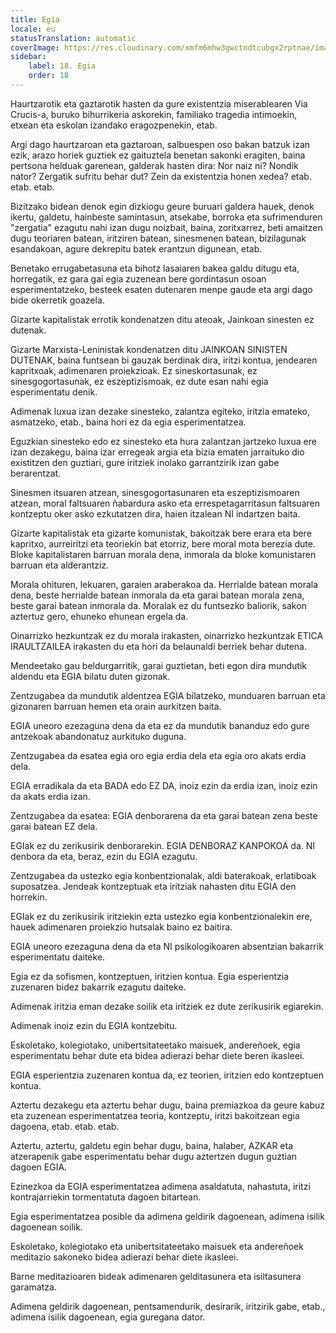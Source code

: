 ```yaml
---
title: Egia
locale: eu
statusTranslation: automatic
coverImage: https://res.cloudinary.com/xmfm6mhw3gwctndtcubgx2rptnae/image/upload/v1740337243/small_cover_educacion_fundamental_a051170f1c.webp
sidebar:
    label: 18. Egia
    order: 18
---
```

Haurtzarotik eta gaztarotik hasten da gure existentzia miserablearen Via Crucis-a, buruko bihurrikeria askorekin, familiako tragedia intimoekin, etxean eta eskolan izandako eragozpenekin, etab.

Argi dago haurtzaroan eta gaztaroan, salbuespen oso bakan batzuk izan ezik, arazo horiek guztiek ez gaituztela benetan sakonki eragiten, baina pertsona helduak garenean, galderak hasten dira: Nor naiz ni? Nondik nator? Zergatik sufritu behar dut? Zein da existentzia honen xedea? etab. etab. etab.

Bizitzako bidean denok egin dizkiogu geure buruari galdera hauek, denok ikertu, galdetu, hainbeste samintasun, atsekabe, borroka eta sufrimenduren "zergatia" ezagutu nahi izan dugu noizbait, baina, zoritxarrez, beti amaitzen dugu teoriaren batean, iritziren batean, sinesmenen batean, bizilagunak esandakoan, agure dekrepitu batek erantzun digunean, etab.

Benetako errugabetasuna eta bihotz lasaiaren bakea galdu ditugu eta, horregatik, ez gara gai egia zuzenean bere gordintasun osoan esperimentatzeko, besteek esaten dutenaren menpe gaude eta argi dago bide okerretik goazela.

Gizarte kapitalistak errotik kondenatzen ditu ateoak, Jainkoan sinesten ez dutenak.

Gizarte Marxista-Leninistak kondenatzen ditu JAINKOAN SINISTEN DUTENAK, baina funtsean bi gauzak berdinak dira, iritzi kontua, jendearen kapritxoak, adimenaren proiekzioak. Ez sineskortasunak, ez sinesgogortasunak, ez eszeptizismoak, ez dute esan nahi egia esperimentatu denik.

Adimenak luxua izan dezake sinesteko, zalantza egiteko, iritzia emateko, asmatzeko, etab., baina hori ez da egia esperimentatzea.

Eguzkian sinesteko edo ez sinesteko eta hura zalantzan jartzeko luxua ere izan dezakegu, baina izar erregeak argia eta bizia ematen jarraituko dio existitzen den guztiari, gure iritziek inolako garrantzirik izan gabe berarentzat.

Sinesmen itsuaren atzean, sinesgogortasunaren eta eszeptizismoaren atzean, moral faltsuaren ñabardura asko eta errespetagarritasun faltsuaren kontzeptu oker asko ezkutatzen dira, haien itzalean NI indartzen baita.

Gizarte kapitalistak eta gizarte komunistak, bakoitzak bere erara eta bere kapritxo, aurreiritzi eta teoriekin bat etorriz, bere moral mota berezia dute. Bloke kapitalistaren barruan morala dena, inmorala da bloke komunistaren barruan eta alderantziz.

Morala ohituren, lekuaren, garaien araberakoa da. Herrialde batean morala dena, beste herrialde batean inmorala da eta garai batean morala zena, beste garai batean inmorala da. Moralak ez du funtsezko baliorik, sakon aztertuz gero, ehuneko ehunean ergela da.

Oinarrizko hezkuntzak ez du morala irakasten, oinarrizko hezkuntzak ETICA IRAULTZAILEA irakasten du eta hori da belaunaldi berriek behar dutena.

Mendeetako gau beldurgarritik, garai guztietan, beti egon dira mundutik aldendu eta EGIA bilatu duten gizonak.

Zentzugabea da mundutik aldentzea EGIA bilatzeko, munduaren barruan eta gizonaren barruan hemen eta orain aurkitzen baita.

EGIA uneoro ezezaguna dena da eta ez da mundutik bananduz edo gure antzekoak abandonatuz aurkituko duguna.

Zentzugabea da esatea egia oro egia erdia dela eta egia oro akats erdia dela.

EGIA erradikala da eta BADA edo EZ DA, inoiz ezin da erdia izan, inoiz ezin da akats erdia izan.

Zentzugabea da esatea: EGIA denborarena da eta garai batean zena beste garai batean EZ dela.

EGIak ez du zerikusirik denborarekin. EGIA DENBORAZ KANPOKOA da. NI denbora da eta, beraz, ezin du EGIA ezagutu.

Zentzugabea da ustezko egia konbentzionalak, aldi baterakoak, erlatiboak suposatzea. Jendeak kontzeptuak eta iritziak nahasten ditu EGIA den horrekin.

EGIak ez du zerikusirik iritziekin ezta ustezko egia konbentzionalekin ere, hauek adimenaren proiekzio hutsalak baino ez baitira.

EGIA uneoro ezezaguna dena da eta NI psikologikoaren absentzian bakarrik esperimentatu daiteke.

Egia ez da sofismen, kontzeptuen, iritzien kontua. Egia esperientzia zuzenaren bidez bakarrik ezagutu daiteke.

Adimenak iritzia eman dezake soilik eta iritziek ez dute zerikusirik egiarekin.

Adimenak inoiz ezin du EGIA kontzebitu.

Eskoletako, kolegiotako, unibertsitateetako maisuek, andereñoek, egia esperimentatu behar dute eta bidea adierazi behar diete beren ikasleei.

EGIA esperientzia zuzenaren kontua da, ez teorien, iritzien edo kontzeptuen kontua.

Aztertu dezakegu eta aztertu behar dugu, baina premiazkoa da geure kabuz eta zuzenean esperimentatzea teoria, kontzeptu, iritzi bakoitzean egia dagoena, etab. etab. etab.

Aztertu, aztertu, galdetu egin behar dugu, baina, halaber, AZKAR eta atzerapenik gabe esperimentatu behar dugu aztertzen dugun guztian dagoen EGIA.

Ezinezkoa da EGIA esperimentatzea adimena asaldatuta, nahastuta, iritzi kontrajarriekin tormentatuta dagoen bitartean.

Egia esperimentatzea posible da adimena geldirik dagoenean, adimena isilik dagoenean soilik.

Eskoletako, kolegiotako eta unibertsitateetako maisuek eta andereñoek meditazio sakoneko bidea adierazi behar diete ikasleei.

Barne meditazioaren bideak adimenaren gelditasunera eta isiltasunera garamatza.

Adimena geldirik dagoenean, pentsamendurik, desirarik, iritzirik gabe, etab., adimena isilik dagoenean, egia guregana dator.

